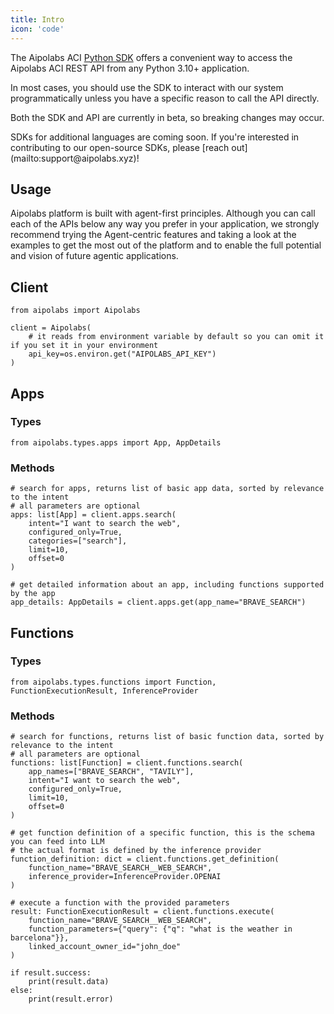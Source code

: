 ```yaml
---
title: Intro
icon: 'code'
---
```

The Aipolabs ACI [Python SDK](https://github.com/aipotheosis-labs/aipolabs-python) offers a convenient way to access the Aipolabs ACI REST API from any Python 3.10+ application.

In most cases, you should use the SDK to interact with our system programmatically unless you have a specific reason to call the API directly.

Both the SDK and API are currently in beta, so breaking changes may occur.

<Note>
SDKs for additional languages are coming soon. If you're interested in contributing to our open-source SDKs, please [reach out](mailto:support@aipolabs.xyz)!
</Note>

## Usage
Aipolabs platform is built with agent-first principles. Although you can call each of the APIs below any way you prefer in your application, we strongly recommend trying the Agent-centric features and taking a look at the examples to get the most out of the platform and to enable the full potential and vision of future agentic applications.

## Client
```
from aipolabs import Aipolabs

client = Aipolabs(
    # it reads from environment variable by default so you can omit it if you set it in your environment
    api_key=os.environ.get("AIPOLABS_API_KEY")
)
```

## Apps
### Types
```
from aipolabs.types.apps import App, AppDetails
```

### Methods
```
# search for apps, returns list of basic app data, sorted by relevance to the intent
# all parameters are optional
apps: list[App] = client.apps.search(
    intent="I want to search the web",
    configured_only=True,
    categories=["search"],
    limit=10,
    offset=0
)
```
```
# get detailed information about an app, including functions supported by the app
app_details: AppDetails = client.apps.get(app_name="BRAVE_SEARCH")
```

## Functions
### Types
```
from aipolabs.types.functions import Function, FunctionExecutionResult, InferenceProvider
```

### Methods
```
# search for functions, returns list of basic function data, sorted by relevance to the intent
# all parameters are optional
functions: list[Function] = client.functions.search(
    app_names=["BRAVE_SEARCH", "TAVILY"],
    intent="I want to search the web",
    configured_only=True,
    limit=10,
    offset=0
)
```
```
# get function definition of a specific function, this is the schema you can feed into LLM
# the actual format is defined by the inference provider
function_definition: dict = client.functions.get_definition(
    function_name="BRAVE_SEARCH__WEB_SEARCH",
    inference_provider=InferenceProvider.OPENAI
)
```
```
# execute a function with the provided parameters
result: FunctionExecutionResult = client.functions.execute(
    function_name="BRAVE_SEARCH__WEB_SEARCH",
    function_parameters={"query": {"q": "what is the weather in barcelona"}},
    linked_account_owner_id="john_doe"
)

if result.success:
    print(result.data)
else:
    print(result.error)
```
